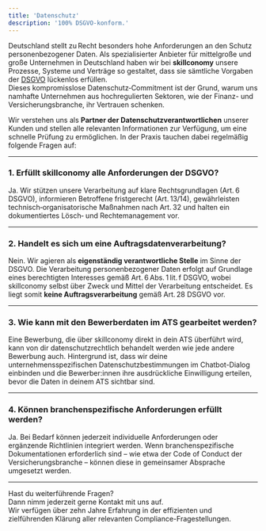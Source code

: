 ```yaml
---
title: 'Datenschutz'
description: '100% DSGVO-konform.'
---
```


 Deutschland stellt zu Recht besonders hohe Anforderungen an den Schutz personenbezogener Daten. Als spezialisierter Anbieter für mittelgroße und große Unternehmen in Deutschland haben wir bei **skillconomy** unsere Prozesse, Systeme und Verträge so gestaltet, dass sie sämtliche Vorgaben der [DSGVO](https://eur-lex.europa.eu/legal-content/DE/TXT/?uri=CELEX%3A32016R0679) lückenlos erfüllen.  
Dieses kompromisslose Datenschutz‑Commitment ist der Grund, warum uns namhafte Unternehmen aus hochregulierten Sektoren, wie der Finanz- und Versicherungs­branche, ihr Vertrauen schenken.

Wir verstehen uns als **Partner der Datenschutz­verantwortlichen** unserer Kunden und stellen alle relevanten Informationen zur Verfügung, um eine schnelle Prüfung zu ermöglichen. In der Praxis tauchen dabei regelmäßig folgende Fragen auf:

---

### 1. Erfüllt skillconomy alle Anforderungen der DSGVO?

Ja. Wir stützen unsere Verarbeitung auf klare Rechtsgrundlagen (Art. 6 DSGVO), informieren Betroffene fristgerecht (Art. 13/14), gewährleisten technisch‑organisatorische Maßnahmen nach Art. 32 und halten ein dokumentiertes Lösch‑ und Rechte­management vor.

---

### 2. Handelt es sich um eine Auftragsdaten­verarbeitung?

Nein. Wir agieren als **eigenständig verantwortliche Stelle** im Sinne der DSGVO. Die Verarbeitung personenbezogener Daten erfolgt auf Grundlage eines berechtigten Interesses gemäß Art. 6 Abs. 1 lit. f DSGVO, wobei skillconomy selbst über Zweck und Mittel der Verarbeitung entscheidet. Es liegt somit **keine Auftragsverarbeitung** gemäß Art. 28 DSGVO vor.

---

### 3. Wie kann mit den Bewerberdaten im ATS gearbeitet werden?

Eine Bewerbung, die über skillconomy direkt in dein ATS überführt wird, kann von dir datenschutzrechtlich behandelt werden wie jede andere Bewerbung auch. Hintergrund ist, dass wir deine unternehmensspezifischen Datenschutzbestimmungen im Chatbot-Dialog einbinden und die Bewerber:innen ihre ausdrückliche Einwilligung erteilen, bevor die Daten in deinem ATS sichtbar sind.

---

### 4. Können branchenspezifische Anforderungen erfüllt werden?

Ja. Bei Bedarf können jederzeit individuelle Anforderungen oder ergänzende Richtlinien integriert werden. Wenn branchenspezifische Dokumentationen erforderlich sind – wie etwa der Code of Conduct der Versicherungsbranche – können diese in gemeinsamer Absprache umgesetzt werden.

---

Hast du weiterführende Fragen?  
Dann nimm jederzeit gerne Kontakt mit uns auf.  
Wir verfügen über zehn Jahre Erfahrung in der effizienten und zielführenden Klärung aller relevanten Compliance-Fragestellungen.

[comment]: <> (This is a comment, it will not be included)